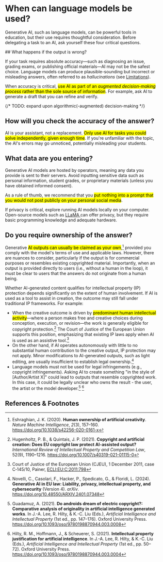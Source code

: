 
# When can language models be used?

Generative AI, such as language models, can be powerful tools in education, but their use requires thoughtful consideration. Before delegating a task to an AI, ask yourself these four critical questions.

<Steps>
## What happens if the output is wrong?

If your task requires absolute accuracy—such as diagnosing an issue, grading exams, or publishing official materials—AI may not be the safest choice. Language models can produce plausible-sounding but incorrect or misleading answers, often referred to as *hallucinations* (see [Limitations](/genai/limitations)).

When accuracy is critical, <mark>use AI as part of an *augmented decision-making process* rather than the sole source of information</mark>. For example, ask AI to generate a draft that you can refine and verify.

{/* TODO: expand upon algorithmic(-augmented) decision-making */}

## How will you check the accuracy of the answer?

AI is your assistant, not a replacement. <mark>Only use AI for tasks you could solve independently, given enough time</mark>. If you're unfamiliar with the topic, the AI's errors may go unnoticed, potentially misleading your students.

## What data are you entering?

Generative AI models are hosted by operators, meaning any data you provide is sent to their servers. Avoid inputting sensitive data such as personal information, student grades, or proprietary materials (unless you have obtained informed consent). 

As a rule of thumb, we recommend that you <mark>put nothing into a prompt that you would not post publicly on your personal social media</mark>. 

If privacy is critical, explore running AI models locally on your computer. Open-source models such as [LLaMA <i className="fa-solid fa-arrow-up-right-from-square"></i>](https://www.llama.com/) can offer privacy, but they require basic programming knowledge and adequate hardware.

## Do you require ownership of the answer?

Generative <mark>AI outputs can usually be claimed as your own</mark>,[^Eshraghian2020Human] provided you comply with the model's terms of use and applicable laws. <mark-red>However, there are nuances to consider</mark-red>, particularly if the output is for commercial purposes or resembles existing copyrighted material. Importantly, when an output is provided directly to users (i.e., without a human in the loop), it must be clear to users that the answers do not originate from a human being. 

Whether AI-generated content qualifies for intellectual property (IP) protection depends significantly on the extent of human involvement. If AI is used as a tool to assist in creation, the outcome may still fall under traditional IP frameworks. For example:

- When the creative outcome is driven by <mark>predominant human intellectual activity</mark>—where a person makes free and creative choices during conception, execution, or revision—the work is generally eligible for copyright protection.[^Hugenholtz2021Copyright] The Court of Justice of the European Union supports this position, emphasizing that existing IP laws apply when AI is used as an assistive tool.[^CJEU2011Panier]
- On the other hand, <mark-red>if AI operates autonomously</mark-red> with little to no substantial human contribution to the creative output, <mark-red>IP protection may not apply</mark-red>. Minor modifications to AI-generated outputs, such as light editing, are usually insufficient to establish legal ownership.[^Novelli2024Generative]
- Language models must not be used for legal infringements (e.g., copyright infringements). Asking AI to create something "in the style of [Author/Artist X]" could lead to outputs that resemble copyrighted work. In this case, it could be legally unclear who owns the result - the user, the artist or the model developer.[^Guadamuz2021Androids] [^Hilty2021Intellectual]

</Steps>

## References & Footnotes

[^CJEU2011Panier]: Court of Justice of the European Union (CJEU), 1 December 2011, case C‐145/10, Painer, [ECLI:EU:C:2011:798](https://eur-lex.europa.eu/legal-content/EN/TXT/?uri=CELEX%3A62010CJ0145)

[^Eshraghian2020Human]: Eshraghian, J. K. (2020). **Human ownership of artificial creativity**. *Nature Machine Intelligence*, *2*(3), 157–160. https://doi.org/10.1038/s42256-020-0161-x

[^Guadamuz2021Androids]: Guadamuz, A. (2021). **Do androids dream of electric copyright?: Comparative analysis of originality in artificial intelligence generated works**. In J.-A. Lee, R. Hilty, & K.-C. Liu (Eds.), *Artificial Intelligence and Intellectual Property* (1st ed., pp. 147–176). Oxford University Press. https://doi.org/10.1093/oso/9780198870944.003.0008

[^Hilty2021Intellectual]: Hilty, R. M., Hoffmann, J., & Scheuerer, S. (2021). **Intellectual property justification for artificial intelligence**. In J.-A. Lee, R. Hilty, & K.-C. Liu (Eds.), *Artificial Intelligence and Intellectual Property* (1st ed., pp. 50–72). Oxford University Press. https://doi.org/10.1093/oso/9780198870944.003.0004

[^Hugenholtz2021Copyright]: Hugenholtz, P. B., & Quintais, J. P. (2021). **Copyright and artificial creation: Does EU copyright law protect AI-assisted output?** *International Review of Intellectual Property and Competition Law*, 52(9), 1190–1216. https://doi.org/10.1007/s40319-021-01115-0

[^Novelli2024Generative]: Novelli, C., Casolari, F., Hacker, P., Spedicato, G., & Floridi, L. (2024). **Generative AI in EU law: Liability, privacy, intellectual property, and cybersecurity** (Version 4). *arXiv*. https://doi.org/10.48550/ARXIV.2401.07348

